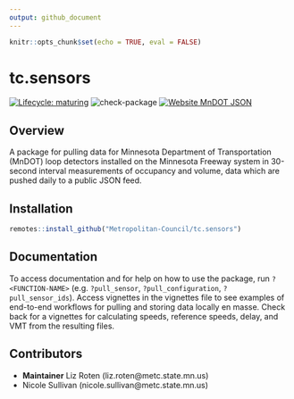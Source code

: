 ```yaml
---
output: github_document
---
```

```r
knitr::opts_chunk$set(echo = TRUE, eval = FALSE)
```
# tc.sensors  

<!-- badges: start -->
[![Lifecycle: maturing](https://img.shields.io/badge/lifecycle-maturing-blue.svg)](https://www.tidyverse.org/lifecycle/#maturing) ![check-package](https://github.com/Metropolitan-Council/tc.sensors/workflows/check-package/badge.svg)
[![Website MnDOT JSON](https://img.shields.io/website-up-down-green-red/http/shields.io.svg)](http://data.dot.state.mn.us:8080/trafdat/metro/2018/20181021/5474.c30.json)
<!-- badges: end -->
  
## Overview
A package for pulling data for Minnesota Department of Transportation (MnDOT) loop detectors installed on the Minnesota Freeway system in 30-second interval measurements of occupancy and volume, data which are pushed daily to a public JSON feed.  

## Installation  

```r
remotes::install_github("Metropolitan-Council/tc.sensors")
```

## Documentation

To access documentation and for help on how to use the package, run `?<FUNCTION-NAME>` (e.g. `?pull_sensor`, `?pull_configuration`, `?pull_sensor_ids`).  Access vignettes in the vignettes file to see examples of end-to-end workflows for pulling and storing data locally en masse.  Check back for a vignettes for calculating speeds, reference speeds, delay, and VMT from the resulting files.

## Contributors
* **Maintainer** Liz Roten (liz.roten@metc.state.mn.us)  
* Nicole Sullivan (nicole.sullivan@metc.state.mn.us)

